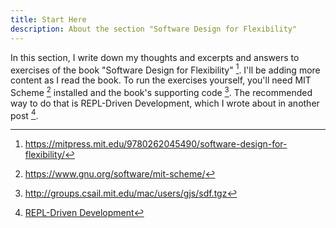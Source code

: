 ```yaml
---
title: Start Here
description: About the section "Software Design for Flexibility"
---
```


In this section, I write down my thoughts and excerpts and answers to
exercises of the book "Software Design for Flexibility" [^sdf]. I'll be adding
more content as I read the book. To run the exercises yourself, you'll need
MIT Scheme [^mit-scheme] installed and the book's supporting code [^code]. The
recommended way to do that is REPL-Driven Development, which I wrote about in
another post [^repl-driven-development].

[^mit-scheme]: https://www.gnu.org/software/mit-scheme/
[^sdf]: https://mitpress.mit.edu/9780262045490/software-design-for-flexibility/
[^code]: http://groups.csail.mit.edu/mac/users/gjs/sdf.tgz
[^repl-driven-development]: [REPL-Driven Development](/miscellanies/repl-driven-development)

